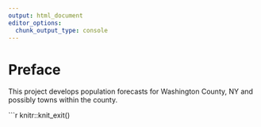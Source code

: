 ```yaml
---
output: html_document
editor_options: 
  chunk_output_type: console
---
```


# Preface

This project develops population forecasts for Washington County, NY and possibly towns within the county.


```r
knitr::knit_exit()